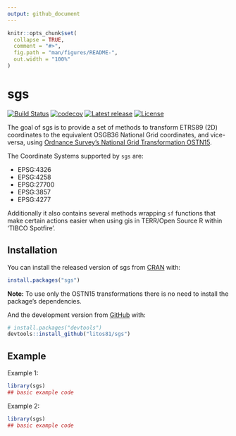 ```yaml
---
output: github_document
---
```


<!-- README.md is generated from README.Rmd. Please edit that file -->

```r
knitr::opts_chunk$set(
  collapse = TRUE,
  comment = "#>",
  fig.path = "man/figures/README-",
  out.width = "100%"
)
```
# sgs

<!-- badges: start -->
[![Build Status](https://travis-ci.com/litos81/sgs.svg?branch=master)](https://travis-ci.com/litos81/sgs)
[![codecov](https://codecov.io/gh/litos81/sgs/branch/master/graph/badge.svg?token=Qd5gkpnxFc)](https://codecov.io/gh/litos81/sgs)
[![Latest release](https://img.shields.io/github/release/litos81/sgs.svg)](https://github.com/litos81/sgs/releases)
[![License](https://img.shields.io/badge/License-BSD%202--Clause-orange.svg)](https://opensource.org/licenses/BSD-2-Clause)
<!-- badges: end -->

The goal of sgs is to provide a set of methods to transform ETRS89 (2D) coordinates to the equivalent
OSGB36 National Grid coordinates, and vice-versa, using [Ordnance Survey's National Grid Transformation OSTN15](https://www.ordnancesurvey.co.uk/blog/2016/09/ostn15-new-geoid-britain/).

The Coordinate Systems supported by `sgs` are:

* EPSG:4326
* EPSG:4258
* EPSG:27700
* EPSG:3857
* EPSG:4277

Additionally it also contains several methods wrapping `sf` functions that make certain actions
easier when using gis in TERR/Open Source R within 'TIBCO Spotfire'.

## Installation

You can install the released version of sgs from [CRAN](https://CRAN.R-project.org) with:

``` r
install.packages("sgs")
```
**Note:** To use only the OSTN15 transformations there is no need to install the package's dependencies.


And the development version from [GitHub](https://github.com/) with:

``` r
# install.packages("devtools")
devtools::install_github("litos81/sgs")
```
## Example

Example 1:

```r
library(sgs)
## basic example code
```

Example 2:

```r
library(sgs)
## basic example code
```
